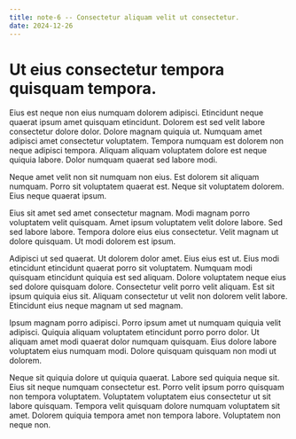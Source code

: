 ```yaml
---
title: note-6 -- Consectetur aliquam velit ut consectetur.
date: 2024-12-26
---
```


# Ut eius consectetur tempora quisquam tempora.

Eius est neque non eius numquam dolorem adipisci. Etincidunt neque quaerat ipsum amet quisquam etincidunt. Dolorem est
sed velit labore consectetur dolore dolor. Dolore magnam quiquia ut. Numquam amet adipisci amet consectetur voluptatem.
Tempora numquam est dolorem non neque adipisci tempora. Aliquam aliquam voluptatem dolore est neque quiquia labore.
Dolor numquam quaerat sed labore modi.

Neque amet velit non sit numquam non eius. Est dolorem sit aliquam numquam. Porro sit voluptatem quaerat est. Neque sit
voluptatem dolorem. Eius neque quaerat ipsum.

Eius sit amet sed amet consectetur magnam. Modi magnam porro voluptatem velit quisquam. Amet ipsum voluptatem velit
dolore labore. Sed sed labore labore. Tempora dolore eius eius consectetur. Velit magnam ut dolore quisquam. Ut modi
dolorem est ipsum.

Adipisci ut sed quaerat. Ut dolorem dolor amet. Eius eius est ut. Eius modi etincidunt etincidunt quaerat porro sit
voluptatem. Numquam modi quisquam etincidunt quiquia est sed aliquam. Dolore voluptatem neque eius sed dolore quisquam
dolore. Consectetur velit porro velit aliquam. Est sit ipsum quiquia eius sit. Aliquam consectetur ut velit non dolorem
velit labore. Etincidunt eius neque magnam ut sed magnam.

Ipsum magnam porro adipisci. Porro ipsum amet ut numquam quiquia velit adipisci. Quiquia aliquam voluptatem etincidunt
porro porro dolor. Ut aliquam amet modi quaerat dolor numquam quisquam. Eius dolore labore voluptatem eius numquam modi.
Dolore quisquam quisquam non modi ut dolorem.

Neque sit quiquia dolore ut quiquia quaerat. Labore sed quiquia neque sit. Eius sit neque numquam consectetur est. Porro
velit ipsum porro quisquam non tempora voluptatem. Voluptatem voluptatem eius consectetur ut sit labore quisquam.
Tempora velit quisquam dolore numquam voluptatem sit amet. Dolorem quiquia tempora amet non tempora labore. Voluptatem
non neque non.
